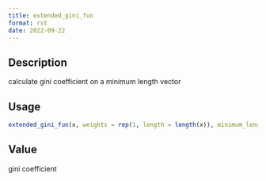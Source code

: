 ```yaml
--- 
title: extended_gini_fun 
format: rst 
date: 2022-09-22 
--- 
```


## Description

calculate gini coefficient on a minimum length vector


## Usage

```r
extended_gini_fun(x, weights = rep(1, length = length(x)), minimum_length = 16)
```


## Value

gini coefficient


